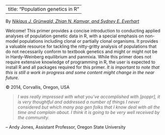 
---
title: "Population genetics in R"
---

By [*Niklaus J. Gr&uuml;nwald, Zhian N. Kamvar, and Sydney E. Everhart*](Authors.html)

Welcome! This primer provides a concise introduction to conducting applied analyses of population genetic data in R, with a special emphasis on non-model populations including clonal or partially clonal organisms. It provides a valuable resource for tackling the nitty-gritty analysis of populations that do not necessarily conform to textbook genetics and might or might not be in Hardy-Weinberg equilibrium and panmixia. While this primer does not require extensive knowledge of programming in R, the user is expected to install R and all packages required for this primer. *It is important to note that this is still a work in progress and some content might change in the near future.*  

&copy; 2014, Corvallis, Oregon, USA

>*I was really impressed with what you've accomplished with [poppr], it is very thoughtful and addressed a number of things I never considered but which many pop gen folks that I know deal with all the time and complain about.  I think it is going to be very well received by the community.* 

-- Andy Jones, Assistant Professor, Oregon State University
